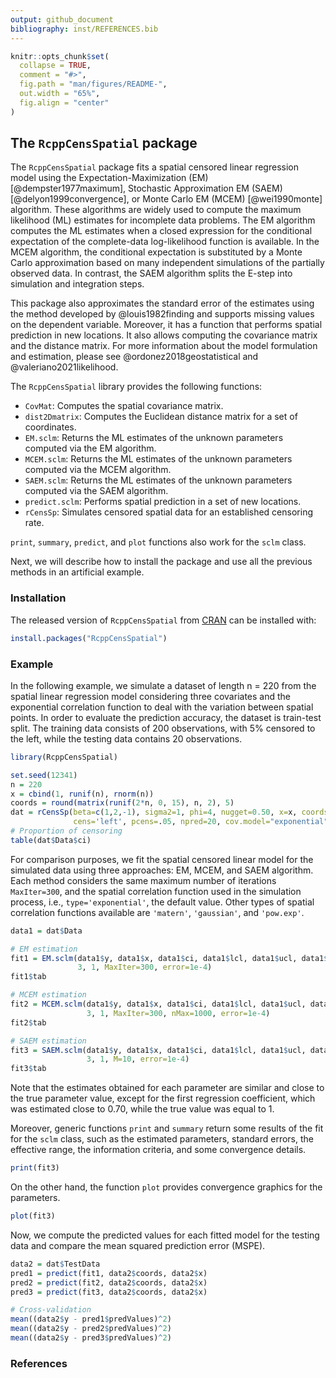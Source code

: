 ```yaml
---
output: github_document
bibliography: inst/REFERENCES.bib
---
```


<!-- README.md is generated from README.Rmd. Please edit that file -->

```r
knitr::opts_chunk$set(
  collapse = TRUE,
  comment = "#>",
  fig.path = "man/figures/README-",
  out.width = "65%",
  fig.align = "center"
)
```

## The `RcppCensSpatial` package

<!-- badges: start -->
<!-- badges: end -->

The `RcppCensSpatial` package fits a spatial censored linear regression model using the Expectation-Maximization (EM) [@dempster1977maximum], Stochastic Approximation EM (SAEM) [@delyon1999convergence], or Monte Carlo EM (MCEM) [@wei1990monte] algorithm. These algorithms are widely used to compute the maximum likelihood (ML) estimates for incomplete data problems. The EM algorithm computes the ML estimates when a closed expression for the conditional expectation of the complete-data log-likelihood function is available. In the MCEM algorithm, the conditional expectation is substituted by a Monte Carlo approximation based on many independent simulations of the partially observed data. In contrast, the SAEM algorithm splits the E-step into simulation and integration steps.

This package also approximates the standard error of the estimates using the method developed by @louis1982finding and supports missing values on the dependent variable. Moreover, it has a function that performs spatial prediction in new locations. It also allows computing the covariance matrix and the distance matrix. For more information about the model formulation and estimation, please see @ordonez2018geostatistical and @valeriano2021likelihood.

The `RcppCensSpatial` library provides the following functions:

* `CovMat`: Computes the spatial covariance matrix.
* `dist2Dmatrix`: Computes the Euclidean distance matrix for a set of coordinates.
* `EM.sclm`: Returns the ML estimates of the unknown parameters computed via the EM algorithm.
* `MCEM.sclm`: Returns the ML estimates of the unknown parameters computed via the MCEM algorithm.
* `SAEM.sclm`: Returns the ML estimates of the unknown parameters computed via the SAEM algorithm.
* `predict.sclm`: Performs spatial prediction in a set of new locations.
* `rCensSp`: Simulates censored spatial data for an established censoring rate.

`print`, `summary`, `predict`, and `plot` functions also work for the `sclm` class.

Next, we will describe how to install the package and use all the previous methods in an artificial example.

### Installation

The released version of `RcppCensSpatial` from [CRAN](https://CRAN.R-project.org) can be installed with:

``` r
install.packages("RcppCensSpatial")
```
### Example
In the following example, we simulate a dataset of length n = 220 from the spatial linear regression model considering three covariates and the exponential correlation function to deal with the variation between spatial points. In order to evaluate the prediction accuracy, the dataset is train-test split. The training data consists of 200 observations, with 5% censored to the left, while the testing data contains 20 observations.

```r
library(RcppCensSpatial)

set.seed(12341)
n = 220
x = cbind(1, runif(n), rnorm(n))
coords = round(matrix(runif(2*n, 0, 15), n, 2), 5)
dat = rCensSp(beta=c(1,2,-1), sigma2=1, phi=4, nugget=0.50, x=x, coords=coords,
              cens='left', pcens=.05, npred=20, cov.model="exponential")
# Proportion of censoring
table(dat$Data$ci)
```

For comparison purposes, we fit the spatial censored linear model for the simulated data using three approaches: EM, MCEM, and SAEM algorithm. Each method considers the same maximum number of iterations `MaxIter=300`, and the spatial correlation function used in the simulation process, i.e., `type='exponential'`, the default value. Other types of spatial correlation functions available are `'matern'`, `'gaussian'`, and `'pow.exp'`.

```r
data1 = dat$Data

# EM estimation
fit1 = EM.sclm(data1$y, data1$x, data1$ci, data1$lcl, data1$ucl, data1$coords, 
               3, 1, MaxIter=300, error=1e-4)
fit1$tab

# MCEM estimation
fit2 = MCEM.sclm(data1$y, data1$x, data1$ci, data1$lcl, data1$ucl, data1$coords, 
                 3, 1, MaxIter=300, nMax=1000, error=1e-4)
fit2$tab

# SAEM estimation
fit3 = SAEM.sclm(data1$y, data1$x, data1$ci, data1$lcl, data1$ucl, data1$coords, 
                 3, 1, M=10, error=1e-4)
fit3$tab
```

Note that the estimates obtained for each parameter are similar and close to the true parameter value, except for the first regression coefficient, which was estimated close to 0.70, while the true value was equal to 1. 

Moreover, generic functions `print` and `summary` return some results of the fit for the `sclm` class, such as the estimated parameters, standard errors, the effective range, the information criteria, and some convergence details.

```r
print(fit3)
```
On the other hand, the function `plot` provides convergence graphics for the parameters.

```r
plot(fit3)
```

Now, we compute the predicted values for each fitted model for the testing data and compare the mean squared prediction error (MSPE).

```r
data2 = dat$TestData
pred1 = predict(fit1, data2$coords, data2$x)
pred2 = predict(fit2, data2$coords, data2$x)
pred3 = predict(fit3, data2$coords, data2$x)

# Cross-validation
mean((data2$y - pred1$predValues)^2)
mean((data2$y - pred2$predValues)^2)
mean((data2$y - pred3$predValues)^2)
```

### References
